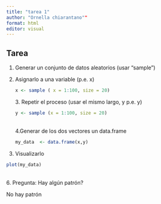 ```yaml
---
title: "tarea 1"
author: "Ornella chiarantano""
format: html
editor: visual
---
```


## Tarea

1.  Generar un conjunto de datos aleatorios (usar "sample")

2.  Asignarlo a una variable (p.e. x)

    ```r
    x <- sample ( x = 1:100, size = 20)
    ```

    3\. Repetir el proceso (usar el mismo largo, y p.e. y)

    ```r
    y <- sample (x = 1:100, size = 20)
    ```

    \
    4.Generar de los dos vectores un data.frame

    ```r
    my_data  <- data.frame(x,y)
    ```

5. Visualizarlo

```r
plot(my_data)
```

\
6. Pregunta: Hay algún patrón?

No hay patrón
